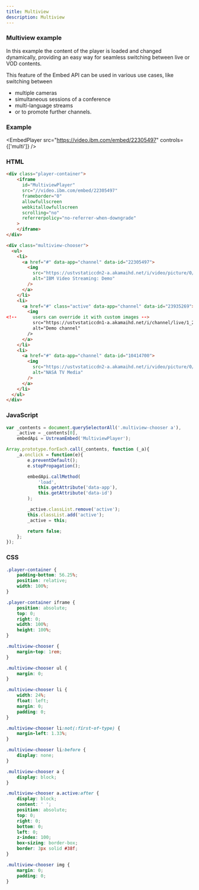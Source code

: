 ```yaml
---
title: Multiview
description: Multiview
---
```



### Multiview example

In this example the content of the player is loaded and changed dynamically, providing an easy way for seamless switching between live or VOD contents.

This feature of the Embed API can be used in various use cases, like switching between

- multiple cameras
- simultaneous sessions of a conference
- multi-language streams
- or to promote further channels.

### Example

<EmbedPlayer
  src="https://video.ibm.com/embed/22305497"
  controls={['multi']}
/>

### HTML

```html
<div class="player-container">
    <iframe
      id="MultiviewPlayer"
      src="//video.ibm.com/embed/22305497"
      frameborder="0"
      allowfullscreen
      webkitallowfullscreen
      scrolling="no"
      referrerpolicy="no-referrer-when-downgrade"
    >
    </iframe>
</div>

<div class="multiview-chooser">
  <ul>
    <li>
      <a href="#" data-app="channel" data-id="22305497">
        <img
          src="https://ustvstaticcdn2-a.akamaihd.net/i/video/picture/0/1/133/133979/133979911/1_22305497_133979911,1920x1080,b,1:2.jpg"
          alt="IBM Video Streaming: Demo"
        />
      </a>
    </li>
    <li>
      <a href="#" class="active" data-app="channel" data-id="23935269">
        <img
<!--      users can override it with custom images -->
          src="https://ustvstaticcdn1-a.akamaihd.net/i/channel/live/1_23935269,640x360,b:2020091508.jpg"
          alt="Demo channel"
        />
      </a>
    </li>
    <li>
      <a href="#" data-app="channel" data-id="10414700">
        <img
          src="https://ustvstaticcdn2-a.akamaihd.net/i/video/picture/0/1/128/128945/128945705/1_10414700_128945705,1920x1080,b,1:3.jpg"
          alt="NASA TV Media"
        />
      </a>
    </li>
  </ul>
</div>
```

### JavaScript

```js
var _contents = document.querySelectorAll('.multiview-chooser a'),
    _active = _contents[0],
    embedApi = UstreamEmbed('MultiviewPlayer');

Array.prototype.forEach.call(_contents, function (_a){
    _a.onclick = function(e){
        e.preventDefault();
        e.stopPropagation();

        embedApi.callMethod(
            'load',
            this.getAttribute('data-app'),
            this.getAttribute('data-id')
        );

        _active.classList.remove('active');
        this.classList.add('active');
        _active = this;

        return false;
    };
});
```

### CSS

```css
.player-container {
    padding-bottom: 56.25%;
    position: relative;
    width: 100%;
}

.player-container iframe {
    position: absolute;
    top: 0;
    right: 0;
    width: 100%;
    height: 100%;
}

.multiview-chooser {
    margin-top: 1rem;
}

.multiview-chooser ul {
    margin: 0;
}

.multiview-chooser li {
    width: 24%;
    float: left;
    margin: 0;
    padding: 0;
}

.multiview-chooser li:not(:first-of-type) {
    margin-left: 1.33%;
}

.multiview-chooser li:before {
    display: none;
}

.multiview-chooser a {
    display: block;
}

.multiview-chooser a.active:after {
    display: block;
    content: ' ';
    position: absolute;
    top: 0;
    right: 0;
    bottom: 0;
    left: 0;
    z-index: 100;
    box-sizing: border-box;
    border: 3px solid #38f;
}

.multiview-chooser img {
    margin: 0;
    padding: 0;
}
```
